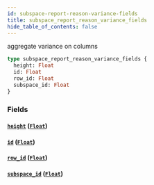 ```yaml
---
id: subspace-report-reason-variance-fields
title: subspace_report_reason_variance_fields
hide_table_of_contents: false
---
```


aggregate variance on columns

```graphql
type subspace_report_reason_variance_fields {
  height: Float
  id: Float
  row_id: Float
  subspace_id: Float
}
```

### Fields

#### [`height`](#) ([`Float`](/07-graphql/scalars/float))

#### [`id`](#) ([`Float`](/07-graphql/scalars/float))

#### [`row_id`](#) ([`Float`](/07-graphql/scalars/float))

#### [`subspace_id`](#) ([`Float`](/07-graphql/scalars/float))
